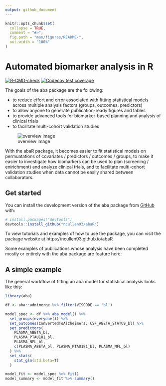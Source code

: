```yaml
---
output: github_document
---
```


<!-- README.md is generated from README.Rmd. Please edit that file -->

```r
knitr::opts_chunk$set(
  collapse = TRUE,
  comment = "#>",
  fig.path = "man/figures/README-",
  out.width = "100%"
)
```
# Automated biomarker analysis in R
<!-- badges: start -->
[![R-CMD-check](https://github.com/ncullen93/abaR/workflows/R-CMD-check/badge.svg)](https://github.com/ncullen93/abaR/actions)
[![Codecov test coverage](https://codecov.io/gh/ncullen93/abaR/branch/main/graph/badge.svg)](https://app.codecov.io/gh/ncullen93/abaR?branch=main)
<!-- badges: end -->

The goals of the aba package are the following:

* to reduce effort and error associated with fitting statistical models across multiple analysis factors (groups, outcomes, predictors)
* to allow anyone to generate publication-ready figures and tables
* to provide advanced tools for biomarker-based planning and analysis of clinical trials
* to facilitate multi-cohort validation studies

![overview image](inst/aba_overview.png)


With the abaR package, it becomes easier to fit statistical models on permuatations
of covariates / predictors / outcomes / groups, to make it easier to investigate how biomarkers can be used to plan (screening / enirichment) and analyze clinical trials, and to facilitate multi-cohort validation studies when data cannot be easily shared between collaborators.


## Get started

You can install the development version of the aba package from 
[GitHub](https://github.com/ncullen93/abaR) with:

``` r
# install.packages("devtools")
devtools::install_github("ncullen93/abaR")
```

To view tutorials and examples of how to use the package, you can visit the
package website at https://ncullen93.github.io/abaR

Some examples of publications whose analysis have been completed mostly or entirely with the aba package are feature here:


## A simple example

The general workflow of fitting an aba model for statistical analysis looks like this:

``` r
library(aba)

df <- aba::adnimerge %>% filter(VISCODE == 'bl')

model_spec <- df %>% aba_model() %>%
  set_groups(everyone()) %>%
  set_outcomes(ConvertedToAlzheimers, CSF_ABETA_STATUS_bl) %>%
  set_predictors(
    PLASMA_ABETA_bl,
    PLASMA_PTAU181_bl,
    PLASMA_NFL_bl,
    c(PLASMA_ABETA_bl, PLASMA_PTAU181_bl, PLASMA_NFL_bl)
  ) %>%
  set_stats(
    stat_glm(std.beta=T)
  )

model_fit <- model_spec %>% fit()
model_summary <- model_fit %>% summary()
```

